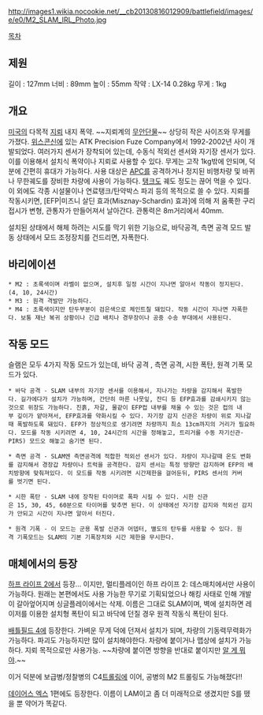 http://images1.wikia.nocookie.net/__cb20130816012909/battlefield/images/e/e0/M2_SLAM_IRL_Photo.jpg

[[목차]]

== 제원 ==
길이 : 127mm
너비 : 89mm
높이 : 55mm
작약 : LX-14 0.28kg
무게 : 1kg

== 개요 ==
[[미국]]의 다목적 [[지뢰]] 내지 폭약. ~~지뢰계의 [[무안단물]]~~ 상당히 작은 사이즈와 무게를 가졌다. [[위스콘신]]에 있는 ATK Precision Fuze Company에서 1992-2002년 사이 개발되었다. 여러가지 센서가 장착되어 있는데, 수동식 적외선 센서와 자기장 센서가 있다. 이를 이용해서 설치식 폭약이나 지뢰로 사용할 수 있다. 무게는 고작 1kg밖에 안되며, 덕분에 간편히 휴대가 가능하다. 사용 대상은 [[APC]]를 공격하거나 정지된 비행차량 및 바퀴나 무한궤도를 장비한 차량에 사용이 가능하다. [[탱크]]도 궤도 정도는 끊어 먹을 수 있다. 이 외에도 각종 시설물이나 연료탱크/탄약박스 파괴 등의 목적으로 쓸 수 있다. 지뢰를 작동시키면, [EFP|미즈니 살딘 효과(Misznay-Schardin) 효과]에 의해 저 움푹한 구리접시가 변형, 관통자가 만들어져서 날아간다. 관통력은 8m거리에서 40mm.

설치된 상태에서 해체 하려는 시도를 막기 위한 기능으로, 바닥공격, 측면 공격 모드 발동 상태에서 모드 조정장치를 건드리면, 자폭한다.

== 바리에이션 ==
 * M2 : 초록색이며 라벨이 없으며, 설치후 일정 시간이 지나면 알아서 작동이 정지된다.(4, 10, 24시간)
 * M3 : 원격 격발만 가능하다.
 * M4 : 초록색이지만 탄두부분이 검은색으로 체인트칠 돼있다. 작동 시간이 지나면 자폭한다. 보통 재난 복귀 상황이나 긴급 배치나 경무장이나 공중 수송 부대에서 사용된다.

== 작동 모드 ==
슬램은 모두 4가지 작동 모드가 있는데, 바닥 공격 , 측면 공격, 시한 폭탄, 원격 기폭 모드가 있다.

 * 바닥 공격 - SLAM 내부의 자기장 센서를 이용해서, 지나가는 차량을 감지해서 폭발한다. 길가에다가 설치가 가능하며, 간단히 마른 나뭇잎, 잔디 등 EFP효과를 감쇄시키지 않는것으로 위장도 가능하다. 진흙, 자갈, 물같이 EFP컵 내부를 채울 수 있는 것은 컵의 내부 깊이가 얕아져서, EFP효과를 약화시킬 수 있다. 자기장 감지 신관은 차량이 위로 지나갈때 폭발하도록 돼있다. EFP가 정상적으로 생기려면 차량까지 최소 13cm까지의 거리가 필요하다. 모드를 작동 시키려면 4, 10, 24시간의 시간을 정해놓고, 트리거를 수동 자기신관-PIRS) 모드오 해놓고 숨기면 된다.

 * 측면 공격 - SLAM엔 측면공격에 적합한 적외선 센서가 있다. 차량이 지나갈때 온도 변화를 감지해서 경장갑 차량이나 트럭을 공격한다. 감지 센서는 특정 방향만 감지하며 EFP의 배치방향에 맞춰져있다. 이 모드를 작동 시키려면 시간제한을 걸어둔뒤, PIRS 센서의 커버를 벗기면 된다.

 * 시한 폭탄 - SLAM 내에 장착된 타이머로 폭파 시킬 수 있다. 시한 신관은 15, 30, 45, 60분으로 타이머를 맞추면 된다. 이 상태에선 자기장 감지와 적외선 감지가 안되고 시간이 지나면 알아서 터진다.

 * 원격 기폭 - 이 모드는 군용 폭발 신관과 어뎁터, 별도의 탄두를 사용할 수 있다. 원격 기폭모드는 SLAM의 기본 기폭장치와 시간 제한을 무시한다.

== 매체에서의 등장 ==
[[하프 라이프 2]]에서 등장… 이지만, 멀티플레이인 하프 라이프 2: 데스매치에서만 사용이 가능하다. 원래는 본편에서도 사용 가능한 무기로 기획되었으나 해킹 사태로 인해 개발이 갈아엎어지며 싱글플레이에서는 삭제. 이름은 그대로 SLAM이며, 벽에 설치하면 레이저를 이용한 설치형 폭탄이 되고 바닥에 던질 경우 원격 작동식 폭탄이 된다.

[[배틀필드 4]]에 등장한다. 가벼운 무게 덕에 던져서 설치가 되며, 차량의 기동력무력화가 가능하다. 파괴도 가능하지만 많이 설치해야한다. 차량에 붙이거나 맵상에 설치가 가능하다. 지뢰 목적으로만 사용가능. ~~차량에 붙이면 방향을 반대로 붙이지만 [[알 게 뭐야]].~~

{{{#!html
<iframe width="560" height="315" src="//www.youtube.com/embed/S0v8DvrA0U8" frameborder="0" allowfullscreen></iframe>
}}}
이거 덕분에 보급병/정찰병의 C4[[트롤링]]에 이어, 공병의 M2 트롤링도 가능해졌다!!

[[데이어스 엑스]] 1편에도 등장한다. 이름이 LAM이고 좀 더 미래적으로 생겼지만 S를 뗐을 뿐 약어가 똑같다.
